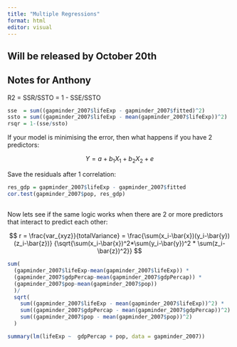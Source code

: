 ```yaml
---
title: "Multiple Regressions"
format: html
editor: visual
---
```


## Will be released by October 20th

## Notes for Anthony

R2 = SSR/SSTO = 1 - SSE/SSTO

```r
sse  = sum((gapminder_2007$lifeExp - gapminder_2007$fitted)^2)
ssto = sum((gapminder_2007$lifeExp - mean(gapminder_2007$lifeExp))^2)
rsqr = 1-(sse/ssto)
```

If your model is minimising the error, then what happens if you have 2 predictors:

$$
Y = a + b_1X_1 + b_2X_2 + e
$$

Save the residuals after 1 correlation:

```r
res_gdp = gapminder_2007$lifeExp - gapminder_2007$fitted
cor.test(gapminder_2007$pop, res_gdp)
```

## 

Now lets see if the same logic works when there are 2 or more predictors that interact to predict each other:

$$
r = \frac{var_{xyz}}{totalVariance} = \frac{\sum(x_i-\bar{x})(y_i-\bar{y})(z_i-\bar{z})}
                                      {\sqrt{\sum(x_i-\bar{x})^2*\sum(y_i-\bar{y})^2 * \sum(z_i-\bar{z})^2}}
$$

```r
sum(
  (gapminder_2007$lifeExp-mean(gapminder_2007$lifeExp)) * 
  (gapminder_2007$gdpPercap-mean(gapminder_2007$gdpPercap)) *
  (gapminder_2007$pop-mean(gapminder_2007$pop))  
  )/
  sqrt(
    sum((gapminder_2007$lifeExp - mean(gapminder_2007$lifeExp))^2) *
    sum((gapminder_2007$gdpPercap - mean(gapminder_2007$gdpPercap))^2) * 
    sum((gapminder_2007$pop - mean(gapminder_2007$pop))^2) 
  )
```

```r
summary(lm(lifeExp ~  gdpPercap + pop, data = gapminder_2007))
```

#### 
